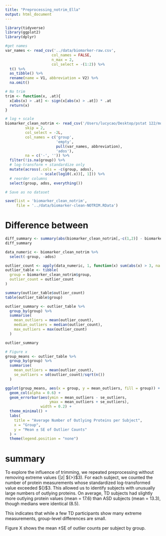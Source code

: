 ```yaml
---
title: "Preprocessing_notrim_Ella"
output: html_document
---
```


```r
library(tidyverse)
library(ggplot2)
library(dplyr)
```

```r
#get names
var_names <- read_csv('../data/biomarker-raw.csv', 
                     col_names = FALSE, 
                     n_max = 2, 
                     col_select = -(1:2)) %>%
  t() %>%
  as_tibble() %>%
  rename(name = V1, abbreviation = V2) %>%
  na.omit()

# No trim
trim <- function(x, .at){
  x[abs(x) > .at] <- sign(x[abs(x) > .at]) * .at
  return(x)
}

# log + scale
biomarker_clean_notrim <- read_csv('/Users/lucycao/Desktop/pstat 122/module-1-biomarker-data-table_14/data/biomarker-raw.csv', 
         skip = 2,
         col_select = -2L,
         col_names = c('group', 
                       'empty',
                       pull(var_names, abbreviation),
                       'ados'),
         na = c('-', '')) %>%
  filter(!is.na(group)) %>%
  # log-transform + standardize only
  mutate(across(.cols = -c(group, ados), 
                ~ scale(log10(.x))[, 1])) %>%
  # reorder columns
  select(group, ados, everything())

# Save as no dataset

save(list = 'biomarker_clean_notrim', 
     file = '../data/biomarker-clean-NOTRIM.RData')
```


# Difference between 

```r
diff_summary <- summary(abs(biomarker_clean_notrim[,-c(1,2)] - biomarker_clean[,-c(1,2)]))
diff_summary

data_numeric <- biomarker_clean_notrim %>%
  select(-group, -ados)

outlier_count <- apply(data_numeric, 1, function(x) sum(abs(x) > 3, na.rm = TRUE))
outlier_table <- tibble(
  group = biomarker_clean_notrim$group,
  outlier_count = outlier_count
)

summary(outlier_table$outlier_count)
table(outlier_table$group)

outlier_summary <- outlier_table %>%
  group_by(group) %>%
  summarise(
    mean_outliers = mean(outlier_count),
    median_outliers = median(outlier_count),
    max_outliers = max(outlier_count)
  )

outlier_summary

# Figure x
group_means <- outlier_table %>%
  group_by(group) %>%
  summarise(
    mean_outliers = mean(outlier_count),
    se_outliers = sd(outlier_count)/sqrt(n())
  )

ggplot(group_means, aes(x = group, y = mean_outliers, fill = group)) +
  geom_col(alpha = 0.6) +
  geom_errorbar(aes(ymin = mean_outliers - se_outliers,
                    ymax = mean_outliers + se_outliers),
                width = 0.2) +
  theme_minimal() +
  labs(
    title = "Average Number of Outlying Proteins per Subject",
    x = "Group",
    y = "Mean ± SE of Outlier Counts"
  ) +
  theme(legend.position = "none")

```

# summary 

To explore the influence of trimming, we repeated preprocessing without removing extreme values (|z| ${>}$3).
For each subject, we counted the number of protein measurements whose standardized
log-transformed value exceeded ${\pm}$3.
This allowed us to identify subjects with unusually large numbers of outlying proteins.
On average, TD subjects had slightly more outlying protein values (mean = 17.6) than ASD subjects (mean = 13.3), though medians were identical (8.5).

This indicates that while a few TD participants show many extreme measurements, group-level differences are small.

Figure X shows the mean ${\pm}$SE of outlier counts per subject by group.
